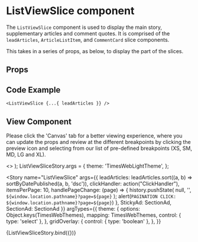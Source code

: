 
<Meta
  title="Newskit Slices/List View Slice"
  component={ListViewSlice}
/>

# ListViewSlice component
The `ListViewSlice` component is used to display the main story, supplementary articles and comment quotes.
It is comprised of the `leadArticles`, `ArticleListItem`, and `CommentCard` slice components.

This takes in a series of props, as below, to display the part of the slices.

## Props
<Props of={ListViewSlice} />

## Code Example
`<ListViewSlice {...{ leadArticles }} />`

## View Component
Please click the 'Canvas' tab for a better viewing experience, where you can update the props and review at the different breakpoints by clicking the preview icon and selecting from our list of pre-defined breakpoints (XS, SM, MD, LG and XL).

  <TCThemeProvider theme={theme}>
    <>
      <GridOverlay show={gridOverlay} />
      <ListViewSlice {...{ leadArticles, clickHandler, articleWithAdSlot, currentPage, itemsPerPage, isLoading, handlePageChange, StickyAd, SectionAd }} />
    </>
  </TCThemeProvider>
);
ListViewSliceStory.args = {
  theme: 'TimesWebLightTheme',
};

<Story 
  name="ListViewSlice"
  args={{
    leadArticles: leadArticles.sort((a, b) => sortByDatePublished(a, b, 'dsc')),
    clickHandler: action("ClickHandler"),
    itemsPerPage: 10,
    handlePageChange: (page) => {
      history.pushState(
          null,
          '',
          `${window.location.pathname}?page=${page}`
      );
      alert(`PAGINATION CLICK: ${window.location.pathname}?page=${page}`)
    },
    StickyAd: SectionAd,
    SectionAd: SectionAd
  }}
  argTypes={{
    theme: {
      options: Object.keys(TimesWebThemes),
      mapping: TimesWebThemes,
      control: { type: 'select' },
    },
    gridOverlay: {
      control: { type: 'boolean' },
    },
  }}
>
  {ListViewSliceStory.bind({})}
</Story>
